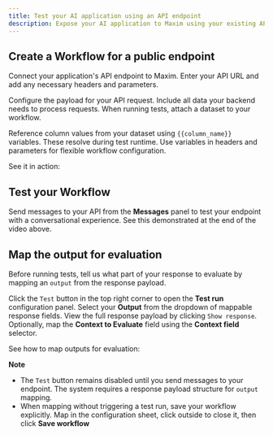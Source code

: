 ```yaml
---
title: Test your AI application using an API endpoint
description: Expose your AI application to Maxim using your existing API endpoint
---
```


## Create a Workflow for a public endpoint

Connect your application's API endpoint to Maxim. Enter your API URL and add any necessary headers and parameters.

Configure the payload for your API request. Include all data your backend needs to process requests. When running tests, attach a dataset to your workflow.

Reference column values from your dataset using `{{column_name}}` variables. These resolve during test runtime. Use variables in headers and parameters for flexible workflow configuration.

See it in action:

<MaximPlayer url="https://drive.google.com/file/d/12c3B1TWifq4cAa-43lF2enCLoN7PO0JX/preview" />

## Test your Workflow

Send messages to your API from the **Messages** panel to test your endpoint with a conversational experience. See this demonstrated at the end of the video above.

## Map the output for evaluation

Before running tests, tell us what part of your response to evaluate by mapping an `output` from the response payload.

Click the `Test` button in the top right corner to open the **Test run** configuration panel. Select your **Output** from the dropdown of mappable response fields. View the full response payload by clicking `Show response`. Optionally, map the **Context to Evaluate** field using the **Context field** selector.

See how to map outputs for evaluation:

<MaximPlayer url="https://drive.google.com/file/d/1gQz4zF_Mmy-l10pyOStM-8wuxTbW6ms4/preview" />

<Callout type="warn">

**Note**

- The `Test` button remains disabled until you send messages to your endpoint. The system requires a response payload structure for `output` mapping.
- When mapping without triggering a test run, save your workflow explicitly. Map in the configuration sheet, click outside to close it, then click **Save workflow**

</Callout>
